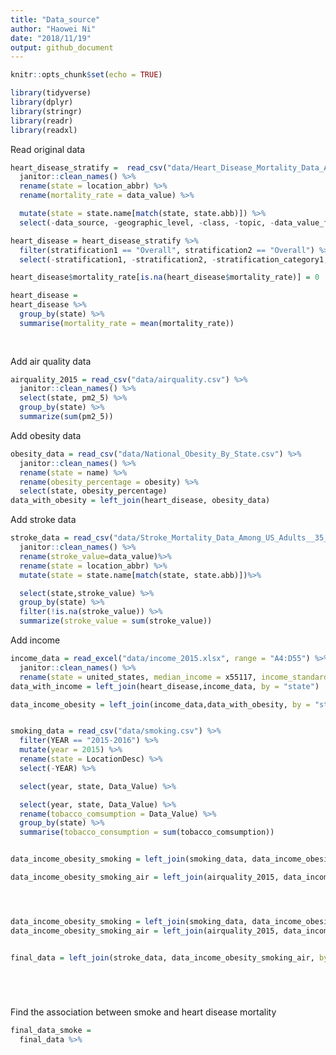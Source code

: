 ```yaml
---
title: "Data_source"
author: "Haowei Ni"
date: "2018/11/19"
output: github_document
---
```


```r
knitr::opts_chunk$set(echo = TRUE)
```


```r
library(tidyverse)
library(dplyr)
library(stringr)
library(readr)
library(readxl)
```

Read original data 

```r
heart_disease_stratify =  read_csv("data/Heart_Disease_Mortality_Data_Among_US_Adults__35___by_State_Territory_and_County.csv") %>%
  janitor::clean_names() %>%
  rename(state = location_abbr) %>%
  rename(mortality_rate = data_value) %>%

  mutate(state = state.name[match(state, state.abb)]) %>% 
  select(-data_source, -geographic_level, -class, -topic, -data_value_footnote, -data_value_footnote_symbol, -topic_id, -location_id ) 

heart_disease = heart_disease_stratify %>% 
  filter(stratification1 == "Overall", stratification2 == "Overall") %>% 
  select(-stratification1, -stratification2, -stratification_category1, -stratification_category2) 

heart_disease$mortality_rate[is.na(heart_disease$mortality_rate)] = 0

heart_disease = 
heart_disease %>% 
  group_by(state) %>% 
  summarise(mortality_rate = mean(mortality_rate))
  
  
```

Add air quality data 

```r
airquality_2015 = read_csv("data/airquality.csv") %>%
  janitor::clean_names() %>%
  select(state, pm2_5) %>% 
  group_by(state) %>% 
  summarize(sum(pm2_5))

```

Add obesity data

```r
obesity_data = read_csv("data/National_Obesity_By_State.csv") %>%
  janitor::clean_names() %>%
  rename(state = name) %>%
  rename(obesity_percentage = obesity) %>%
  select(state, obesity_percentage) 
data_with_obesity = left_join(heart_disease, obesity_data)
```

Add stroke data

```r
stroke_data = read_csv("data/Stroke_Mortality_Data_Among_US_Adults__35___by_State_Territory_and_County.csv") %>%
  janitor::clean_names() %>%
  rename(stroke_value=data_value)%>%
  rename(state = location_abbr) %>%
  mutate(state = state.name[match(state, state.abb)])%>%

  select(state,stroke_value) %>% 
  group_by(state) %>% 
  filter(!is.na(stroke_value)) %>% 
  summarize(stroke_value = sum(stroke_value)) 
```



Add income

```r
income_data = read_excel("data/income_2015.xlsx", range = "A4:D55") %>%
  janitor::clean_names() %>%
  rename(state = united_states, median_income = x55117, income_standard_error = x253) 
data_with_income = left_join(heart_disease,income_data, by = "state")
```




```r
data_income_obesity = left_join(income_data,data_with_obesity, by = "state")


smoking_data = read_csv("data/smoking.csv") %>% 
  filter(YEAR == "2015-2016") %>% 
  mutate(year = 2015) %>% 
  rename(state = LocationDesc) %>% 
  select(-YEAR) %>% 

  select(year, state, Data_Value) %>% 

  select(year, state, Data_Value) %>% 
  rename(tobacco_comsumption = Data_Value) %>% 
  group_by(state) %>% 
  summarise(tobacco_consumption = sum(tobacco_comsumption))


data_income_obesity_smoking = left_join(smoking_data, data_income_obesity, by = "state")

data_income_obesity_smoking_air = left_join(airquality_2015, data_income_obesity_smoking, by = "state")




data_income_obesity_smoking = left_join(smoking_data, data_income_obesity, by = "state")
data_income_obesity_smoking_air = left_join(airquality_2015, data_income_obesity_smoking, by = "state")


final_data = left_join(stroke_data, data_income_obesity_smoking_air, by = "state") 



  

```



Find the association between smoke and heart disease mortality
```r
final_data_smoke =
  final_data %>%
  
  
  
```

